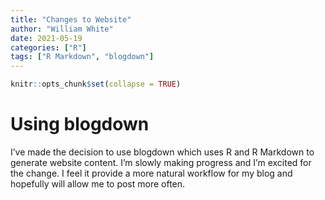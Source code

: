```yaml
---
title: "Changes to Website"
author: "William White"
date: 2021-05-19
categories: ["R"]
tags: ["R Markdown", "blogdown"]
---
```


```r
knitr::opts_chunk$set(collapse = TRUE)
```

# Using blogdown

I've made the decision to use blogdown which uses R and R Markdown to generate website content.  I'm slowly making progress and I'm excited for the change.  I feel it provide a more natural workflow for my blog and hopefully will allow me to post more often.